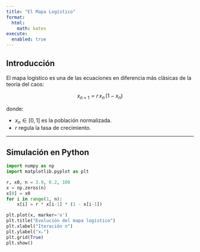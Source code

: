 ```yaml
---
title: "El Mapa Logístico"
format:
  html:
    math: katex
execute:
  enabled: true
---
```


## Introducción

El mapa logístico es una de las ecuaciones en diferencia más clásicas de la teoría del caos:

$$
x_{n+1} = r\,x_n\,(1 - x_n)
$$

donde:

- $x_n \in [0,1]$ es la población normalizada.
- $r$ regula la tasa de crecimiento.

---

## Simulación en Python

```python
import numpy as np
import matplotlib.pyplot as plt

r, x0, n = 3.9, 0.2, 100
x = np.zeros(n)
x[0] = x0
for i in range(1, n):
    x[i] = r * x[i-1] * (1 - x[i-1])

plt.plot(x, marker='o')
plt.title("Evolución del mapa logístico")
plt.xlabel("Iteración n")
plt.ylabel("xₙ")
plt.grid(True)
plt.show()
```